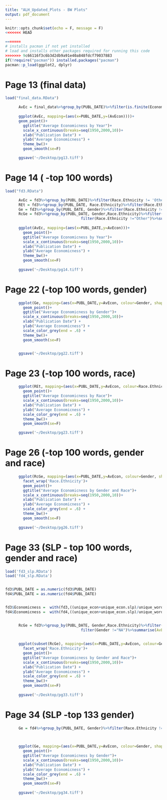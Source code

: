 ```yaml
---
title: "ALH_Updated_Plots - BW Plots"
output: pdf_document
---
```



```r
knitr::opts_chunk$set(echo = F, message = F)
<<<<<<< HEAD

=======
# installs pacman if not yet installed
# load and installs other packages required for running this code
>>>>>>> 9c66116f3c6b3d2db9a91e40a848fdcf79037883
if(!require("pacman")) installed.packages("pacman")
pacman::p_load(ggplot2, dplyr)
```

# Page 13 (final data)

```r
load("final_data.RData")

      AvEc = final_data%>%group_by(PUBL_DATE)%>%filter(is.finite(Economicness))%>%summarise(AvEcon=mean(Economicness))
      
      ggplot(AvEc, mapping=(aes(x=PUBL_DATE,y=(AvEcon))))+
      geom_point()+
        ggtitle("Average Economicness by Year")+
        scale_x_continuous(breaks=seq(1950,2000,10))+
        xlab("Publication Date") +
        ylab("Average Economicness") +
        theme_bw()+
        geom_smooth(se=F)

      ggsave('~/Desktop/pg13.tiff')
```

# Page 14 ( -top 100 words)

```r
load("fd3.RData")

      AvEc = fd3%>%group_by(PUBL_DATE)%>%filter(Race.Ethnicity != 'Other')%>%filter(Gender !='NA')%>%summarise(AvEcon=mean(Economicness))
      REt = fd3%>%group_by(PUBL_DATE, Race.Ethnicity)%>%filter(Race.Ethnicity != 'Other')%>%filter(Gender !='NA')%>%summarise(AvEcon=mean(Economicness))
      Ge = fd3%>%group_by(PUBL_DATE, Gender)%>%filter(Race.Ethnicity != 'Other')%>%filter(Gender !='NA')%>%summarise(AvEcon=mean(Economicness))
      RcGe = fd3%>%group_by(PUBL_DATE, Gender,Race.Ethnicity)%>%filter(Gender !="NA")%>%
                                  filter(Race.Ethnicity !="Other")%>%summarise(AvEcon=mean(Economicness))
      
      ggplot(AvEc, mapping=(aes(x=PUBL_DATE,y=AvEcon)))+
        geom_point()+
        ggtitle("Average Economicness by Year")+
        scale_x_continuous(breaks=seq(1950,2000,10))+
        xlab("Publication Date") +
        ylab("Average Economicness") +
        theme_bw()+
        geom_smooth(se=F)
      
      ggsave('~/Desktop/pg14.tiff')      
```

# Page 22 (-top 100 words, gender)

```r
      ggplot(Ge, mapping=(aes(x=PUBL_DATE,y=AvEcon, colour=Gender, shape = Gender, linetype = Gender)))+
        geom_point()+
        ggtitle("Average Economicness by Gender")+
        scale_x_continuous(breaks=seq(1950,2000,10))+
        xlab("Publication Date") +
        ylab("Average Economicness") +
        scale_color_grey(end = .6) +
        theme_bw()+
        geom_smooth(se=F)


      ggsave('~/Desktop/pg22.tiff')
```

# Page 23 (-top 100 words, race)

```r
      ggplot(REt, mapping=(aes(x=PUBL_DATE,y=AvEcon, colour=Race.Ethnicity, shape = Race.Ethnicity, linetype = Race.Ethnicity)))+
        geom_point()+
        ggtitle("Average Economicness by Race")+
        scale_x_continuous(breaks=seq(1950,2000,10))+
        xlab("Publication Date") +
        ylab("Average Economicness") +
        scale_color_grey(end = .6) +
        theme_bw()+
        geom_smooth(se=F)

      ggsave('~/Desktop/pg23.tiff')

```

# Page 26 (-top 100 words, gender and race)

```r
      ggplot(RcGe, mapping=(aes(x=PUBL_DATE,y=AvEcon, colour=Gender, shape = Gender, linetype = Gender)))+
        facet_wrap('Race.Ethnicity')+
        geom_point()+
        ggtitle("Average Economicness by Gender and Race")+
        scale_x_continuous(breaks=seq(1950,2000,10))+
        xlab("Publication Date") +
        ylab("Average Economicness") +
        scale_color_grey(end = .6) +
        theme_bw()+
        geom_smooth(se=F)
      
      ggsave('~/Desktop/pg26.tiff')
```

# Page 33 (SLP - top 100 words, gender and race)


```r
load('fd3_slp.RData')
load('fd4_slp.RData')


fd3$PUBL_DATE = as.numeric(fd3$PUBL_DATE)
fd4$PUBL_DATE = as.numeric(fd4$PUBL_DATE)


fd3$Economicness =  with(fd3,((unique_econ+unique_econ.slp)/unique_words + (total_econ+total_econ.slp)/total_words)*100)
fd4$Economicness =  with(fd4,((unique_econ+unique_econ.slp)/unique_words + (total_econ+total_econ.slp)/total_words)*100)


      RcGe = fd3%>%group_by(PUBL_DATE, Gender,Race.Ethnicity)%>%filter(Race.Ethnicity !="Other")%>%
                                  filter(Gender !="NA")%>%summarise(AvEcon=mean(Economicness))
      
      
      ggplot(subset(RcGe), mapping=(aes(x=PUBL_DATE,y=AvEcon, colour=Gender, shape = Gender, linetype = Gender)))+
        facet_wrap('Race.Ethnicity')+
        geom_point()+
        ggtitle("Average Economicness by Gender and Race")+
        scale_x_continuous(breaks=seq(1950,2000,10))+
        xlab("Publication Date") +
        ylab("Average Economicness") +
        scale_color_grey(end = .6) +
        theme_bw()+
        geom_smooth(se=F)
      
      ggsave('~/Desktop/pg33.tiff')
```

# Page 34 (SLP -top 133 gender)


```r
      Ge = fd4%>%group_by(PUBL_DATE, Gender)%>%filter(Race.Ethnicity != 'Other')%>%filter(Gender !='NA')%>%summarise(AvEcon=mean(Economicness))

      
      
      ggplot(Ge, mapping=(aes(x=PUBL_DATE,y=AvEcon, colour=Gender, shape = Gender, linetype = Gender)))+
        geom_point()+
        ggtitle("Average Economicness by Gender")+
        scale_x_continuous(breaks=seq(1950,2000,10))+
        xlab("Publication Date") +
        ylab("Average Economicness") +
        scale_color_grey(end = .6) +
        theme_bw()+
        geom_smooth(se=F)
      
      ggsave('~/Desktop/pg34.tiff')
```
